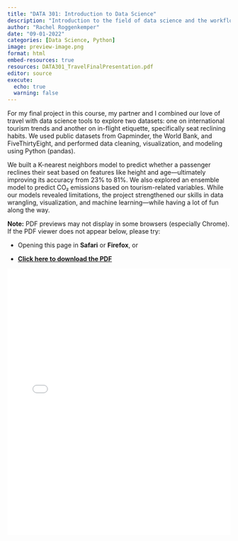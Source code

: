 ```yaml
---
title: "DATA 301: Introduction to Data Science"
description: "Introduction to the field of data science and the workflow of a data scientist. Types of data (tabular, textual, sparse, structured, temporal, geospatial), basic data management and manipulation, simple summaries, and visualization."
author: "Rachel Roggenkemper"
date: "09-01-2022"
categories: [Data Science, Python]
image: preview-image.png
format: html
embed-resources: true
resources: DATA301_TravelFinalPresentation.pdf
editor: source
execute: 
  echo: true
  warning: false
---
```


For my final project in this course, my partner and I combined our love of travel with data science tools to explore two datasets: one on international tourism trends and another on in-flight etiquette, specifically seat reclining habits. We used public datasets from Gapminder, the World Bank, and FiveThirtyEight, and performed data cleaning, visualization, and modeling using Python (pandas).

We built a K-nearest neighbors model to predict whether a passenger reclines their seat based on features like height and age—ultimately improving its accuracy from 23% to 81%. We also explored an ensemble model to predict CO₂ emissions based on tourism-related variables. While our models revealed limitations, the project strengthened our skills in data wrangling, visualization, and machine learning—while having a lot of fun along the way.




**Note:** PDF previews may not display in some browsers (especially Chrome). If the PDF viewer does not appear below, please try:

- Opening this page in **Safari** or **Firefox**, or  

- **[Click here to download the PDF](DATA301_TravelFinalPresentation.pdf)**

```{=html}
<iframe src="DATA301_TravelFinalPresentation.pdf" width="100%" height="600px" style="border: none;"></iframe>
```

